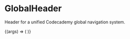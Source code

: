 
<Meta
  title="Labs/Experimental/Molecules/GlobalHeader"
  component={GlobalHeader}
/>

# GlobalHeader

<StoryStatus status="volatile" />

Header for a unified Codecademy global navigation system.

<Canvas withSource="open">
  <Story name="GlobalHeader">
    {(args) => (
      <GlobalHeader
        user={{
          avatar: '',
          roles: {
            accountType: 'free',
            isAdmin: false,
            isCustomerService: false,
          },
          displayName: 'Katie',
        }}
      />
    )}
  </Story>
</Canvas>

<Props of={GlobalHeader} />
